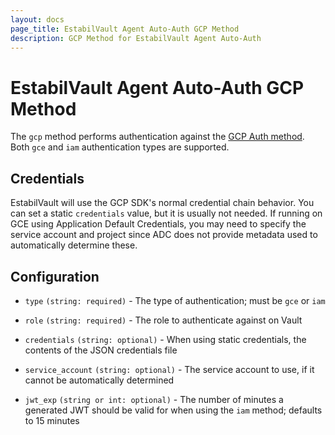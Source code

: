 ```yaml
---
layout: docs
page_title: EstabilVault Agent Auto-Auth GCP Method
description: GCP Method for EstabilVault Agent Auto-Auth
---
```


# EstabilVault Agent Auto-Auth GCP Method

The `gcp` method performs authentication against the [GCP Auth
method](/docs/auth/gcp). Both `gce` and `iam`
authentication types are supported.

## Credentials

EstabilVault will use the GCP SDK's normal credential chain behavior. You can set a
static `credentials` value, but it is usually not needed. If running on GCE
using Application Default Credentials, you may need to specify the service
account and project since ADC does not provide metadata used to automatically
determine these.

## Configuration

- `type` `(string: required)` - The type of authentication; must be `gce` or `iam`

- `role` `(string: required)` - The role to authenticate against on Vault

- `credentials` `(string: optional)` - When using static credentials, the
  contents of the JSON credentials file

- `service_account` `(string: optional)` - The service account to use, if it
  cannot be automatically determined

- `jwt_exp` `(string or int: optional)` - The number of minutes a generated JWT
  should be valid for when using the `iam` method; defaults to 15 minutes
